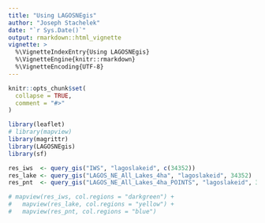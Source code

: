 ```yaml
---
title: "Using LAGOSNEgis"
author: "Joseph Stachelek"
date: "`r Sys.Date()`"
output: rmarkdown::html_vignette
vignette: >
  %\VignetteIndexEntry{Using LAGOSNEgis}
  %\VignetteEngine{knitr::rmarkdown}
  %\VignetteEncoding{UTF-8}
---
```


```r
knitr::opts_chunk$set(
  collapse = TRUE,
  comment = "#>"
)
```

```r
library(leaflet)
# library(mapview)
library(magrittr)
library(LAGOSNEgis)
library(sf)

res_iws  <- query_gis("IWS", "lagoslakeid", c(34352))
res_lake <- query_gis("LAGOS_NE_All_Lakes_4ha", "lagoslakeid", 34352)
res_pnt  <- query_gis("LAGOS_NE_All_Lakes_4ha_POINTS", "lagoslakeid", 34352)

# mapview(res_iws, col.regions = "darkgreen") + 
#   mapview(res_lake, col.regions = "yellow") + 
#   mapview(res_pnt, col.regions = "blue")
```


